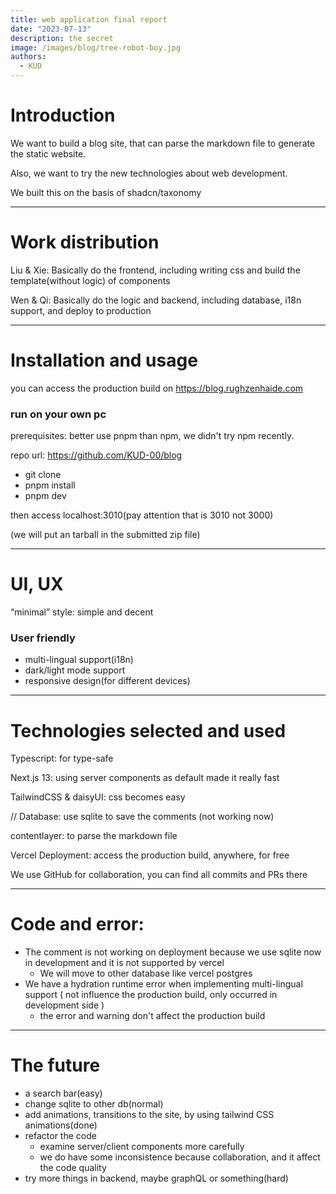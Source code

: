 ```yaml
---
title: web application final report
date: "2023-07-13"
description: the secret
image: /images/blog/tree-robot-boy.jpg
authors:
  - KUD
---
```


# Introduction

We want to build a blog site, that can parse the markdown file to generate the static website.

Also, we want to try the new technologies about web development.

We built this on the basis of shadcn/taxonomy

---

# Work distribution
Liu & Xie: Basically do the frontend, including writing css and build the template(without logic) of components

Wen & Qi: Basically do the logic and backend, including database, i18n support, and deploy to production

---

# Installation and usage
you can access the production build on https://blog.rughzenhaide.com

### run on your own pc
prerequisites: better use pnpm than npm, we didn't try npm recently.

repo url: https://github.com/KUD-00/blog

- git clone
- pnpm install
- pnpm dev

then access localhost:3010(pay attention that is 3010 not 3000)

(we will put an tarball in the submitted zip file)

---

# UI, UX
“minimal” style: simple and decent

### User friendly
- multi-lingual support(i18n)
- dark/light mode support
- responsive design(for different devices)

---

# Technologies selected and used

Typescript: for type-safe

Next.js 13: using server components as default made it really fast

TailwindCSS & daisyUI: css becomes easy

// Database: use sqlite to save the comments (not working now)

contentlayer: to parse the markdown file

Vercel Deployment: access the production build, anywhere, for free

We use GitHub for collaboration, you can find all commits and PRs there

---

# Code and error:
- The comment is not working on deployment because we use sqlite now in development and it is not supported by vercel
  - We will move to other database like vercel postgres
- We have a hydration runtime error when implementing multi-lingual support ( not influence the production build, only occurred in development side )
  - the error and warning don't affect the production build

---

# The future

- a search bar(easy)
- change sqlite to other db(normal)
- add animations, transitions to the site, by using tailwind CSS animations(done)
- refactor the code
  - examine server/client components more carefully
  - we do have some inconsistence because collaboration, and it affect the code quality
- try more things in backend, maybe graphQL or something(hard)
